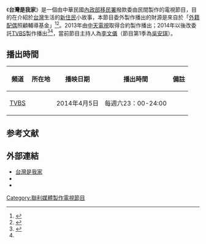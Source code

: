 
{{advert|time=2015-06-26T01:27:56+00:00}}
{{Infobox television
| 名稱 =  台灣是我家
| 原名 = 
| 圖片 = 
| 圖說 = 
| 分類 = [[新聞資訊節目|新聞資訊節目]]
| 主持 = [[李文儀|李文儀]]
| 國家 = {{ROC-TW}}
| 語言 = [[中華民國國語|中華民國國語]]
| 字幕 = [[中文|中文]]
| 監製 = 
| 編審 = 
| 製作人 = 
| 導演 = 
| 導播 = 
| 每集長 = （含[[廣告|廣告]]）
| 製作公司 = 
| 頻道 =  [[TVBS_(頻道)|TVBS]]
| 播出國家 = {{TW}}
| 視訊制式 = 
| 開始 = 2014年4月5日
| 結束 = 2016年9月10日
| 播出時間 = 每週六23：00-24:00
| 官方網站 = http://www1.tvbs.com.tw/project/tvbs_n/taiwanmyhome1/
}}

《'''台灣是我家'''》是一個由中華民國[[內政部移民署|內政部移民署]]撥款委由民間製作的電視節目，目的在介紹於[[台灣|台灣]]生活的[[新住民|新住民]]小故事，本節目委外製作播出的財源是來自於「[[外籍配偶|外籍配偶]]照顧輔導基金」<ref name=taiwannews>{{cite news|author1=馬小蘭|title=移民署與TVBS合作 今播出台灣是我家|url=http://www.taiwannews.com.tw/etn/news_content.php?id=2469932|accessdate=2015-07-26|agency=Taiwan News Online|date=2014-04-28|archive-date=2016-03-05|archive-url=https://web.archive.org/web/20160305013710/http://www.taiwannews.com.tw/etn/news_content.php?id=2469932|dead-url=no}}</ref><ref>{{cite news|author1=姜翔|title=端午》新移民慶端午 體驗立蛋遊戲|url=http://news.ltn.com.tw/news/life/breakingnews/1015649|accessdate=2015-09-04|agency=[[自由時報|自由時報]]|date=2014-05-24|archive-date=2019-10-12|archive-url=https://web.archive.org/web/20191012063705/https://news.ltn.com.tw/news/life/breakingnews/1015649|dead-url=no}}</ref>。2013年由[[中天電視|中天電視]]取得合約製作播出；2014年以後改委託[[TVBS_(頻道)|TVBS]]製作播出<ref name=moi.gov.tw>{{cite web|title=「台灣是我家」傳播多元文化‧新移民樂活在寶島|url=http://www.moi.gov.tw/chi/chi_moi_note/moi_note_detail.aspx?sn=747|publisher=[[內政部移民署|內政部移民署]]|accessdate=2015-07-26|date=2014-08-18|archive-date=2016-03-04|archive-url=https://web.archive.org/web/20160304121310/http://www.moi.gov.tw/chi/chi_moi_note/moi_note_detail.aspx?sn=747|dead-url=yes}}</ref><ref name=taiwannews />，當前節目主持人為[[李文儀|李文儀]]（節目第1季為[[吳安琪|吳安琪]]）。

==播出時間==
{| class="wikitable" style="text-align:center"
|- 
!頻道||所在地||播映日期||播出時間||備註
|-
|[[TVBS_(頻道)|TVBS]]||{{TWN}}||2014年4月5日||每週六23：00-24:00||

|}

==参考文献==
{{reflist}}

==外部連結==
*[https://web.archive.org/web/20150622075637/http://www1.tvbs.com.tw/project/tvbs_n/taiwanmyhome1/ 台灣是我家]
*{{facebook|台灣是我家-859005394124978/|台灣是我家}}
*{{youtube|playlist=PLpVngkNmlnOxnJAQle1HrNB4FWi8PNSyG|台灣是我家}}

{{電視節目的變遷
|電視台={{flagicon|ROC}}[[TVBS頻道|TVBS頻道]]
|播放檔次=星期六23:00～24:00
|節目名稱= 台灣是我家<br />（2014年4月5日-）
|上一節目=
|下一節目=
}}

[[Category:聯利媒體製作電視節目|Category:聯利媒體製作電視節目]]